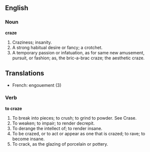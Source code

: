 ==English==

===Noun===

'''craze'''

#Craziness; insanity.
#A strong habitual desire or fancy; a crotchet.
#A temporary passion or infatuation, as for same new amusement, pursuit, or fashion; as, the bric-a-brac craze; the aesthetic craze.

==Translations==
*French: engouement (3)

===Verb===

'''to craze'''

#To break into pieces; to crush; to grind to powder. See Crase.
#To weaken; to impair; to render decrepit.
#To derange the intellect of; to render insane.
#To be crazed, or to act or appear as one that is crazed; to rave; to become insane.
#To crack, as the glazing of porcelain or pottery.